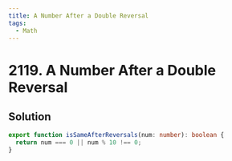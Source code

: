 ```yaml
---
title: A Number After a Double Reversal
tags:
  - Math
---
```


# 2119. A Number After a Double Reversal

<Badges>
  <LevelBadge level="easy" />
  <TopicBadge name="Math" slug="math" />
</Badges>

## Solution

```typescript filename="solution.ts" copy
export function isSameAfterReversals(num: number): boolean {
  return num === 0 || num % 10 !== 0;
}
```

<ProblemLink
  codingSite="leetcode"
  href="https://leetcode.com/problems/a-number-after-a-double-reversal"
  title="A Number After a Double Reversal"
/>
